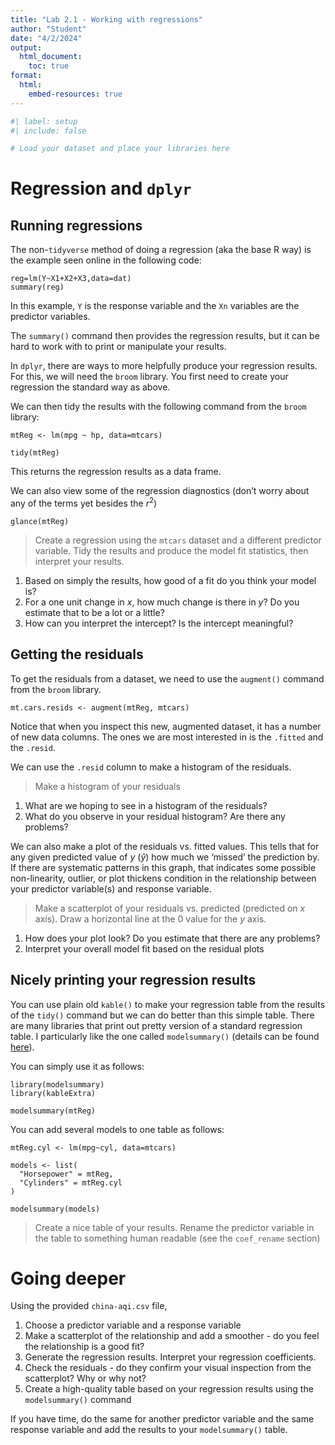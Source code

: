 ```yaml
---
title: "Lab 2.1 - Working with regressions"
author: "Student"
date: "4/2/2024"
output:
  html_document:
    toc: true
format: 
  html:
    embed-resources: true
---
```


```r
#| label: setup
#| include: false

# Load your dataset and place your libraries here
```


# Regression and `dplyr`

## Running regressions

The non-`tidyverse` method of doing a regression (aka the base R way) is the example seen online in the following code:

```
reg=lm(Y~X1+X2+X3,data=dat)
summary(reg)
```

In this example, `Y` is the response variable and the `Xn` variables are the predictor variables.

The `summary()` command then provides the regression results, but it can be hard to work with to print or manipulate your results.

In `dplyr`, there are ways to more helpfully produce your regression results. For this, we will need the `broom` library. You first need to create your regression the standard way as above.

We can then tidy the results with the following command from the `broom` library:

```
mtReg <- lm(mpg ~ hp, data=mtcars)

tidy(mtReg)
```

This returns the regression results as a data frame.

We can also view some of the regression diagnostics (don't worry about any of the terms yet besides the $r^2$)

```
glance(mtReg)
```

> Create a regression using the `mtcars` dataset and a different predictor variable. Tidy the results and produce the model fit statistics, then interpret your results. 

1. Based on simply the results, how good of a fit do you think your model is? 
2. For a one unit change in $x$, how much change is there in $y$? Do you estimate that to be a lot or a little?
3. How can you interpret the intercept? Is the intercept meaningful?

## Getting the residuals

To get the residuals from a dataset, we need to use the `augment()` command from the `broom` library.

```
mt.cars.resids <- augment(mtReg, mtcars)
```

Notice that when you inspect this new, augmented dataset, it has a number of new data columns. The ones we are most interested in is the `.fitted` and the `.resid`. 

We can use the `.resid` column to make a histogram of the residuals. 

> Make a histogram of your residuals

1. What are we hoping to see in a histogram of the residuals? 
2. What do you observe in your residual histogram? Are there any problems?

We can also make a plot of the residuals vs. fitted values. This tells that for any given predicted value of $y$ ($\hat{y}$) how much we 'missed' the prediction by. If there are systematic patterns in this graph, that indicates some possible non-linearity, outlier, or plot thickens condition in the relationship between your predictor variable(s) and response variable. 

> Make a scatterplot of your residuals vs. predicted (predicted on $x$ axis). Draw a horizontal line at the $0$ value for the $y$ axis.

1. How does your plot look? Do you estimate that there are any problems?
2. Interpret your overall model fit based on the residual plots

## Nicely printing your regression results

You can use plain old `kable()` to make your regression table from the results of the `tidy()` command but we can do better than this simple table. There are many libraries that print out pretty version of a standard regression table. I particularly like the one called `modelsummary()` (details can be found [here](https://vincentarelbundock.github.io/modelsummary/articles/modelsummary.html)).

You can simply use it as follows:

```
library(modelsummary)
library(kableExtra)

modelsummary(mtReg)
```

You can add several models to one table as follows:

```
mtReg.cyl <- lm(mpg~cyl, data=mtcars)

models <- list(
  "Horsepower" = mtReg,
  "Cylinders" = mtReg.cyl
)

modelsummary(models)
```

> Create a nice table of your results. Rename the predictor variable in the table to something human readable (see the `coef_rename` section)

# Going deeper

Using the provided `china-aqi.csv` file, 

1. Choose a predictor variable and a response variable
2. Make a scatterplot of the relationship and add a smoother - do you feel the relationship is a good fit?
3. Generate the regression results. Interpret your regression coefficients.
4. Check the residuals - do they confirm your visual inspection from the scatterplot? Why or why not?
5. Create a high-quality table based on your regression results using the `modelsummary()` command

If you have time, do the same for another predictor variable and the same response variable and add the results to your `modelsummary()` table.
